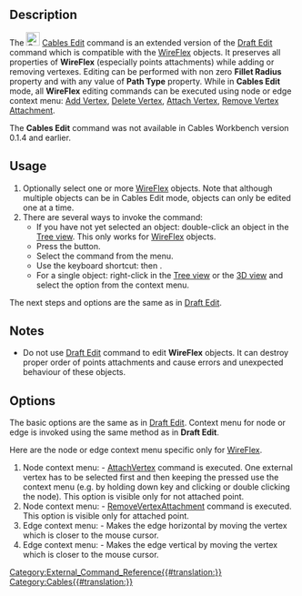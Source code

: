 <languages/>
<translate>

{{Docnav
|[[Cables_CompoundPath|CompoundPath]]
|[[Cables_Profile|Profile]]
|[[Cables_Workbench|Cables]]
|IconL=Cables_CompoundPath.svg
|IconR=Cables_Profile.svg
|IconC=Cables_workbench_icon.svg
}}

{{GuiCommand
|Name=Cables Edit
|MenuLocation=Cable Wires → Edit
|Workbenches=[[Cables_Workbench|Cables]]
|Shortcut={{KEY|D}} {{KEY|E}}
|Version=0.2.0
|SeeAlso=[[Cables_WireFlex]]
}}

==Description==

The [[File:Cables_Edit.svg|24px]] [[Cables_Edit|Cables Edit]] command is an extended version of the [[Draft_Edit|Draft Edit]] command which is compatible with the [[Cables_WireFlex|WireFlex]] objects. It preserves all properties of '''WireFlex''' (especially points attachments) while adding or removing vertexes. Editing can be performed with non zero '''Fillet Radius''' property and with any value of '''Path Type''' property.
While in '''Cables Edit''' mode, all '''WireFlex''' editing commands can be executed using node or edge context menu: [[Cables_AddVertex|Add Vertex]], [[Cables_DelVertex|Delete Vertex]], [[Cables_AttachVertex|Attach Vertex]], [[Cables_RemoveVertexAttachment|Remove Vertex Attachment]].

The '''Cables Edit''' command was not available in Cables Workbench version 0.1.4 and earlier.

==Usage==

# Optionally select one or more [[Cables_WireFlex|WireFlex]] objects. Note that although multiple objects can be in Cables Edit mode, objects can only be edited one at a time.
# There are several ways to invoke the command:
#* If you have not yet selected an object: double-click an object in the [[Tree_view|Tree view]]. This only works for [[Cables_WireFlex|WireFlex]] objects.
#* Press the {{Button|[[File:Cables_Edit.svg|16px]] [[Cables_Edit|Edit]]}} button.
#* Select the {{MenuCommand|Cable Wires → [[File:Cables_Edit.svg|16px]] Edit}} command from the menu.
#* Use the keyboard shortcut: {{KEY|D}} then {{KEY|E}}.
#* For a single object: right-click in the [[Tree_view|Tree view]] or the [[3D_view|3D view]] and select the {{MenuCommand|Cable Wires → [[File:Cables_Edit.svg|16px]] Edit}} option from the context menu.

The next steps and options are the same as in [[Draft_Edit#Usage|Draft Edit]].

==Notes==
* Do not use [[Draft_Edit|Draft Edit]] command to edit '''WireFlex''' objects. It can destroy proper order of points attachments and cause errors and unexpected behaviour of these objects.

==Options==

The basic options are the same as in [[Draft_Edit|Draft Edit]]. Context menu for node or edge is invoked using the same method as in '''Draft Edit'''.

Here are the node or edge context menu specific only for [[Cables_WireFlex|WireFlex]].

# Node context menu: {{Value|Attach point}} - [[Cables_AttachVertex|AttachVertex]] command is executed. One external vertex has to be selected first and then keeping the {{KEY|CTRL}} pressed use the {{Value|Attach point}} context menu (e.g. by holding down {{KEY|ALT}} key and clicking or double clicking the node). This option is visible only for not attached point.
# Node context menu: {{Value|Remove point attachment}} - [[Cables_RemoveVertexAttachment|RemoveVertexAttachment]] command is executed. This option is visible only for attached point.
# Edge context menu: {{Value|Make edge horizontal}} - Makes the edge horizontal by moving the vertex which is closer to the mouse cursor.
# Edge context menu: {{Value|Make edge vertical}} - Makes the edge vertical by moving the vertex which is closer to the mouse cursor.


{{Docnav
|[[Cables_CompoundPath|CompoundPath]]
|[[Cables_Profile|Profile]]
|[[Cables_Workbench|Cables]]
|IconL=Cables_CompoundPath.svg
|IconR=Cables_Profile.svg
|IconC=Cables_workbench_icon.svg
}}

</translate>
[[Category:External_Command_Reference{{#translation:}}]]
[[Category:Cables{{#translation:}}]]